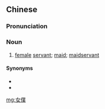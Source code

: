 {{also|女仆}}
==Chinese==
{{zh-forms|s=女仆}}

===Pronunciation===
{{zh-pron
|m=nǚpú
|c=neoi5 buk6
|h=pfs=ńg-phu̍k
|mn=lí-po̍k
|cat=n
}}

===Noun===
{{zh-noun}}

# [[female]] [[servant]]; [[maid]]; [[maidservant]]

====Synonyms====
* {{zh-l|女傭}}
* {{zh-l|侍女}}

[[mg:女僕]]